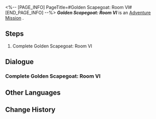 <%-- [PAGE_INFO]
PageTitle=#Golden Scapegoat: Room VI#
[END_PAGE_INFO] --%>
{{Stub|Dialogue.}}
{{Mission Infobox
|id            = 8030115
|title         = 
|image         = <!--Mission Golden Scapegoat Room VI.png-->
|type          = Adventure
|event_name    = 
|chapter       = 
|requirements  = {{subst:void|<!--Unknown: {"Type":"Manual"}-->}}
|summary       = <!--official mission summary from Fate's Atlas-->
|characters    = Trailblazer
|startLocation = [[<!--starting world-->]] - [[<!--starting area-->]]
|world         = <!--starting world-->
|area          = <!--starting area-->
|prev          = 
|next          = 
|rewards       = 
}}
'''''Golden Scapegoat: Room VI''''' is an [[Adventure Mission]]<!--in [world]-->.

==Steps==
# Complete Golden Scapegoat: Room VI

<!--
==Gameplay Notes==

--><!--
==Trial Character==

-->
==Dialogue==
{{Stub Dialogue}}
===Complete Golden Scapegoat: Room VI{{subst:void|<!--803011501-->}}===
{{Mission Description|type=adventure|location=<!--to be added-->|Every room in the hypogea is protected by a seal, and this one is controlled by the "Golden Scapegoat." You will need to solve the puzzle before you can continue any further.}}
{{Dialogue Start}}
:{{tx}}
{{Dialogue End}}

==Other Languages==
{{Other Languages
|en   = Golden Scapegoat: Room VI
|zhs  = 黄金替罪羊-房间Ⅵ
|zht  = 黃金替罪羔羊-房間Ⅵ
|ja   = 黄金のスケープゴート：部屋VI
|ko   = 황금 희생양-방Ⅵ
|es   = Chivo expiatorio dorado: sala VI
|fr   = Salle VI du Bouc émissaire doré
|ru   = Золотое руно отпущения VI
|th   = แพะรับบาปทองคำ: ห้อง VI
|vi   = Con Dê Gánh Tội Vàng: Phòng VI
|de   = Goldener Sündenbock: Raum VI
|id   = Kambing Hitam Emas: Ruangan VI
|pt   = Bode Expiatório Dourado: Sala VI
}}

==Change History==
{{Change History|3.0}}
